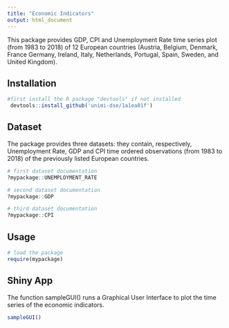 ```yaml
---
title: "Economic Indicators"
output: html_document
---
```


This package provides GDP, CPI and Unemployment Rate time series plot
(from 1983 to 2018) of 12 European countries (Austria, Belgium, Denmark,
France Germany, Ireland, Italy, Netherlands, Portugal, Spain, Sweden,
and United Kingdom).

## Installation

```r
#first install the R package "devtools" if not installed
 devtools::install_github('unimi-dse/1a1ea81f')
```

## Dataset

The package provides three datasets: they contain, respectively, Unemployment Rate, GDP and CPI time ordered observations (from 1983 to 2018) of the previously listed European countries.

```r
# first dataset documentation
?mypackage::UNEMPLOYMENT_RATE

# second dataset documentation
?mypackage::GDP

# third dataset documentation
?mypackage::CPI
```

## Usage

```r
# load the package
require(mypackage)
```

## Shiny App

The function sampleGUI() runs a Graphical User Interface to plot the time
series of the economic indicators.

```r
sampleGUI()
```

